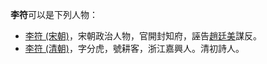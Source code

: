 '''李符'''可以是下列人物：

* [[李符_(宋朝)|李符 (宋朝)]]，宋朝政治人物，官開封知府，誣告[[趙廷美|趙廷美]]謀反。
* [[李符_(清朝)|李符 (清朝)]]，字分虎，號耕客，浙江嘉興人。清初詩人。

{{disambig|Cat=二字李姓人名消歧義|fu}}